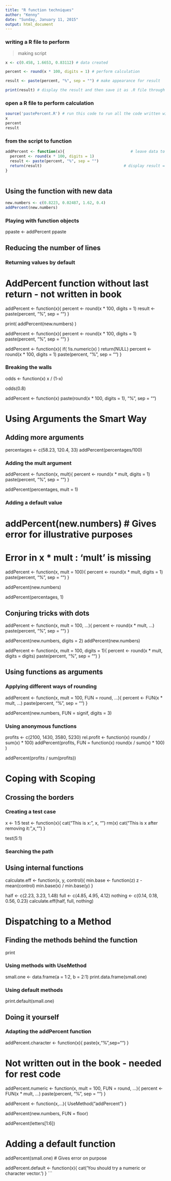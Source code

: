 ```yaml
---
title: "R function techniques"
author: "Kenny"
date: "Sunday, January 11, 2015"
output: html_document
---
```

### writing a R file to perform

> making script

```r

 
x <- c(0.458, 1.6653, 0.83112) # data created

percent <- round(x * 100, digits = 1) # perform calculation

result <- paste(percent, "%", sep = "") # make appearance for result

print(result) # display the result and then save it as .R file through Rstudio

```

### open a R file to perform calculation

```r
source('pastePercent.R') # run this code to run all the code written within
x
percent
result
```

 
### from the script to function
```r

addPercent <- function(x){                             # leave data to x
  percent <- round(x * 100, digits = 1)
  result <- paste(percent, "%", sep = "")
  return(result)                                    # display result = return(result) != print(result)
}
 

```
## Using the function with new data
 
```r
new.numbers <- c(0.8223, 0.02487, 1.62, 0.4)
addPercent(new.numbers)

```

### Playing with function objects
 
ppaste <- addPercent
ppaste
 
## Reducing the number of lines
 
### Returning values by default
 
# AddPercent function without last return - not written in book
addPercent <- function(x){
  percent <- round(x * 100, digits = 1)
  result <- paste(percent, "%", sep = "")
}
 
print( addPercent(new.numbers) )
 
addPercent <- function(x){
  percent <- round(x * 100, digits = 1)
  paste(percent, "%", sep = "")
}
 
addPercent <- function(x){
  if( !is.numeric(x) ) return(NULL)
  percent <- round(x * 100, digits = 1)
  paste(percent, "%", sep = "")
}
 
### Breaking the walls
 
odds <- function(x) x / (1-x)
 
odds(0.8)
 
addPercent <- function(x) paste(round(x * 100, digits = 1), "%", sep = "")
 
# Using Arguments the Smart Way
 
## Adding more arguments
 
percentages <- c(58.23, 120.4, 33)
addPercent(percentages/100)
 
### Adding the mult argument
 
addPercent <- function(x, mult){
  percent <- round(x * mult, digits = 1)
  paste(percent, "%", sep = "")
}
 
addPercent(percentages, mult = 1)
 
### Adding a default value
 
# addPercent(new.numbers) # Gives error for illustrative purposes
# Error in x * mult : 'mult' is missing
 
addPercent <- function(x, mult = 100){
  percent <- round(x * mult, digits = 1)
  paste(percent, "%", sep = "")
}
 
addPercent(new.numbers)
 
addPercent(percentages, 1)
 
## Conjuring tricks with dots
 
addPercent <- function(x, mult = 100, ...){
  percent <- round(x * mult, ...)
  paste(percent, "%", sep = "")
}
 
addPercent(new.numbers, digits = 2)
addPercent(new.numbers)
 
 
addPercent <- function(x, mult = 100, digits = 1){
  percent <- round(x * mult, digits = digits)
  paste(percent, "%", sep = "")
}
 
## Using functions as arguments
 
### Applying different ways of rounding
 
addPercent <- function(x, mult = 100, FUN = round, ...){
  percent <- FUN(x * mult, ...)
  paste(percent, "%", sep = "")
}
 
addPercent(new.numbers, FUN = signif, digits = 3)
 
### Using anonymous functions
 
profits <- c(2100, 1430, 3580, 5230)
rel.profit <- function(x) round(x / sum(x) * 100)
addPercent(profits,
                FUN = function(x) round(x / sum(x) * 100) )
 
addPercent(profits / sum(profits))
 
# Coping with Scoping
 
 
 
## Crossing the borders
 
### Creating a test case
 
x <- 1:5
test <- function(x){
  cat("This is x:", x, "\n")
  rm(x)
  cat("This is x after removing it:",x,"\n")
}
 
test(5:1)
 
### Searching the path
 
## Using internal functions
 
calculate.eff <- function(x, y, control){
  min.base <- function(z) z - mean(control)
  min.base(x) / min.base(y)
}
 
 
half <- c(2.23, 3.23, 1.48)
full <- c(4.85, 4.95, 4.12)
nothing <- c(0.14, 0.18, 0.56, 0.23)
calculate.eff(half, full, nothing)
 
# Dispatching to a Method
 
## Finding the methods behind the function
 
print
 
### Using methods with UseMethod
 
small.one <- data.frame(a = 1:2, b = 2:1)
print.data.frame(small.one)
 
### Using default methods
 
print.default(small.one)
 
## Doing it yourself
 
### Adapting the addPercent function
 
addPercent.character <- function(x){
  paste(x,"%",sep="")
}
 
# Not written out in the book - needed for rest code # 
addPercent.numeric <- function(x, mult = 100, FUN = round, ...){
  percent <- FUN(x * mult, ...)
  paste(percent, "%", sep = "")
}
 
addPercent <- function(x,...){
  UseMethod("addPercent")
}
 
addPercent(new.numbers, FUN = floor)
 
addPercent(letters[1:6])
 
# Adding a default function
 
addPercent(small.one) # Gives error on purpose
 
addPercent.default <- function(x){
  cat('You should try a numeric or character vector.\n')
}
```

